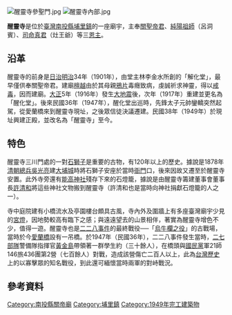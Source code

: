 {{東亞廟宇
| name = 醒靈寺
| img = File:埔里醒靈寺.jpg
| img_capt = 
| image_width = 270px
| location = {{TWN}}[[南投縣|南投縣]][[埔里鎮|埔里鎮]]愛蘭里梅村路1號{{r|埔}}
| god = 關聖帝君、呂洞賓及灶王爺{{r|埔}}
| type = 
| struct = 
| open_year = 日明治34年（1901年）「解化堂」<br>民國38年（1949年）「醒靈寺」{{r|劉}}
| cere_date = 
| cultural_collection =
}}
[[File:醒靈寺參聖門.jpg|thumb]]
[[File:醒靈寺內部.jpg|thumb]]

'''醒靈寺'''是位於[[臺灣|臺灣]][[南投縣|南投縣]][[埔里鎮|埔里鎮]]的一座廟宇，主奉[[關聖帝君|關聖帝君]]、[[純陽祖師|純陽祖師]]（呂洞賓）、[[司命真君|司命真君]]（灶王爺）等三[[恩主|恩主]]{{r|埔}}。

== 沿革 ==
醒靈寺的前身是[[台灣日治時期|日治]][[明治|明治]]34年（1901年），由堂主林李金水所創的「解化堂」，最早僅供奉關聖帝君。建廟[[檀越|檀越]]由於其母親[[鴉片|鴉片]]毒癮致病，虔誠祈求神靈，得以[[戒毒|戒毒]]，因而建廟{{r|埔}}。[[大正|大正]]5年（1916年）發生[[1916－1917年南投地震系列|大地震]]後，次年（1917年）重建並更名為「醒化堂」{{r|劉}}。後來民國36年（1947年），醒化堂出巡時，先鋒太子元帥鑾轎突然起駕，從愛蘭橋來到醒靈寺現址，之後眾信徒決議遷建{{r|劉}}。民國38年（1949年）於現址興建正殿，並改名為「醒靈寺」至今{{r|劉}}。

==特色==
醒靈寺三川門處的一對[[石獅子|石獅子]]是重要的古物，有120年以上的歷史。據說是1878年[[清朝|清朝]][[總兵|總兵]][[吳光亮|吳光亮]]建[[埔里社廳城|大埔城]]時將石獅子安座於當時[[衙門|衙門]]口，後來因故又遷至於醒靈寺安置{{r|埔}}。此外寺旁還有[[能高神社|能高神社]]殘存下來的石燈籠，據說是由醒靈寺籌建董事會董事長[[許清和|許清和]]將這些神社文物搬到醒靈寺（許清和也是當時向神社捐獻石燈籠的人之一）{{r|埔}}{{r|劉}}。

寺中庭院建有小橋流水及亭園樓台頗具古風，寺內外及圍牆上有多座臺灣廟宇少見的[[宮燈|宮燈]]，因地勢較高有臨下之感；與遠遠望去的山景相伴，著實為醒靈寺增色不少，值得一遊。醒靈寺也是[[二二八事件|二二八事件]]的最終戰役──「[[烏牛欄之役|烏牛欄之役]]」的古戰場，當時於今[[愛蘭橋|愛蘭橋]]設有一吊橋。於1947年（民國36年），二二八事件發生當時，[[二七部隊|二七部隊]]警備隊指揮官[[黃金島|黃金島]]帶領著一群學生約（三十餘人），在橋頭與[[國民黨|國民黨]]軍21師146旅436團第2營（七百餘人）對戰，造成該營傷亡二百人以上，此為[[台灣歷史|台灣歷史]]上的以寡擊眾的知名戰役，到此還可緬懷當時兩軍的對峙戰況。

==參考資料==
{{reflist|refs=
<ref name="劉">{{cite journal|author=劉澤民 |title=〈石燈照古人－醒靈寺保存的能高神社殘蹟〉|journal=《臺灣文獻》|volume=56 |issue=3 |date=2005-09-30 |pages=297－330}}</ref>
<ref name="埔">{{cite web|url=https://www.puli.gov.tw/web_travel/trip/ins.php?index_id=75 |title=醒靈寺  |work=媚麗埔里 |publisher=埔里鎮公所 }}</ref>
}}

[[Category:南投縣關帝廟|Category:南投縣關帝廟]]
[[Category:埔里鎮|Category:埔里鎮]]
[[Category:1949年完工建築物|Category:1949年完工建築物]]